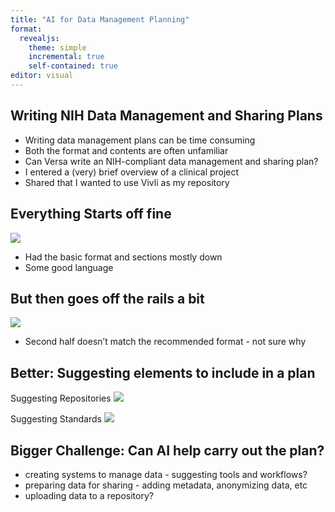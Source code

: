```yaml
---
title: "AI for Data Management Planning"
format: 
  revealjs:
    theme: simple
    incremental: true
    self-contained: true 
editor: visual
---
```


## Writing NIH Data Management and Sharing Plans

-   Writing data management plans can be time consuming
-   Both the format and contents are often unfamiliar
-   Can Versa write an NIH-compliant data management and sharing plan?
-   I entered a (very) brief overview of a clinical project
-   Shared that I wanted to use Vivli as my repository

## Everything Starts off fine

![](images/Plan1.png)

-   Had the basic format and sections mostly down
-   Some good language

## But then goes off the rails a bit

![](images/Plan2.png)

-   Second half doesn't match the recommended format - not sure why

## Better: Suggesting elements to include in a plan

::: {layout-ncol="2"}
Suggesting Repositories
![](images/ClinRepositories.png) 

Suggesting Standards
![](images/ClinStandards.png)
:::

## Bigger Challenge: Can AI help carry out the plan?
-   creating systems to manage data - suggesting tools and workflows?
-   preparing data for sharing - adding metadata, anonymizing data, etc
-   uploading data to a repository?
